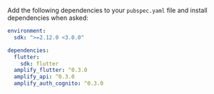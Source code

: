 Add the following dependencies to your `pubspec.yaml` file and install dependencies when asked:

```yaml
environment:
  sdk: ">=2.12.0 <3.0.0"

dependencies:
  flutter:
    sdk: flutter
  amplify_flutter: ^0.3.0
  amplify_api: ^0.3.0
  amplify_auth_cognito: ^0.3.0
```
